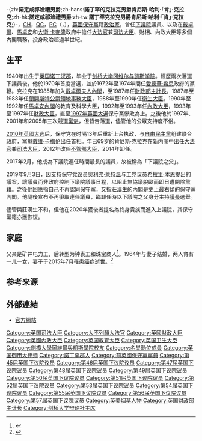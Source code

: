 {{noteTA
|G1=PoliticiansUK
|G2=UK Places
|G3=People
|G4=Country
|T=zh-cn:肯尼斯·克拉克;zh-hk:祁淦禮;zh-tw:肯尼斯·克拉克;
|1=zh:祁淦禮; zh-cn:肯尼斯·克拉克; zh-tw:肯尼斯·克拉克; zh-hk:祁淦禮;
|2=zh-cn:戴维·卡梅伦;zh-hk:甘民樂;zh-tw:大衛·卡麥隆
}}
{{Infobox officeholder
| name             = 祁淦禮勳爵 <small>閣下<br/>The Rt. Hon. The Lord Clarke of Nottingham
| honorific-suffix = {{post-nominals|country=GBR|size=100%|CH|QC|PC}}
| image            = Official portrait of Mr Kenneth Clarke crop 2.jpg
| image_size       = 250px
| caption          = 2017年的官方肖像
| birth_date       = {{birth date and age|1940|7|2}}
| birth_place      = {{GBR}}[[英格蘭|英格蘭]][[諾丁漢郡|諾丁漢郡]][[西布里奇福德|西布里奇福德]]
| death_date       = 
| death_place      =
| party            = [[保守黨_(英國)|保守黨]]
| nationality      = {{GBR}}
|office           = {{le|下議院之父|Father of the House#House of Commons}}
|monarch          = [[伊利沙伯二世|伊利沙伯二世]]
|primeminister    = [[文翠珊|文翠珊]]<br>[[莊漢生|莊漢生]]
|term_start       = 2017年2月26日
|term_end         = 2019年11月6日
|predecessor      = {{le|傑拉德·考夫曼|Gerald Kaufman}}
|successor        = [[彼得·博頓利|彼得·博頓利]]
|office1          = [[司法大臣_(英国)|司法大臣]]<br>[[大法官_(英國)|大法官]]
|monarch1         = [[伊利沙伯二世|伊利沙伯二世]]
|primeminister1   = [[大衛·卡麥隆|大衛·卡麥隆]]
|term_start1      = 2010年5月12日
|term_end1        = 2012年9月4日
|predecessor1     = [[傑克·斯特勞|傑克·斯特勞]]
|successor1       = [[克里斯·葛瑞林|克里斯·葛瑞林]]
|office2          = [[財政大臣_(英國)|財政大臣]]
|monarch2         = [[伊利沙伯二世|伊利沙伯二世]]
|primeminister2   = [[约翰·梅杰|约翰·梅杰]]
|term_start2      = 1993年5月27日
|term_end2        = 1997年5月2日
|predecessor2     = {{le|諾曼·拉蒙特|Norman Lamont}}
|successor2       = [[戈登·布朗|戈登·布朗]]
|office3          = [[內政大臣_(英國)|內政大臣]]
|monarch3         = [[伊利沙伯二世|伊利沙伯二世]]
|primeminister3   = [[约翰·梅杰|约翰·梅杰]]
|term_start3      = 1992年4月10日
|term_end3        = 1993年5月27日
|predecessor3     = {{le|肯內斯·貝克|Kenneth Baker, Baron Baker of Dorking}}
|successor3       = [[迈克尔·霍华德|迈克尔·霍华德]]
|office4          = [[上議院|上議院]]俗職議員<br>[[終身貴族|終身貴族]]
|term_start4      = 2020年9月17日
|term_end4        = 
|office5          = [[拉什克利夫_(英國國會選區)|拉什克利夫]]选区<br>[[英國下議院|下議院議員]]
|term_start5      = 1970年6月18日
|term_end5        = 2019年11月6日
|predecessor5     = {{le|安東尼·加德納|Antony Gardner}}
|successor5       = Ruth Edwards
|majority5        = 30,223 (51.8%)
| spouse           = {{Marriage|吉莉安·愛德華茲|1964|2015|reason=喪偶}}
| website          =
| footnotes        = 
}}
-{zh:'''諾定咸祁淦禮男爵''';zh-hans:'''諾丁罕的克拉克男爵肯尼斯·哈利·「肯」·克拉克''';zh-hk:'''諾定咸祁淦禮男爵''';zh-tw:'''諾丁罕克拉克男爵肯尼斯·哈利·「肯」·克拉克''';}-，[[名譽勳位|CH]]，[[御用大律師|QC]]，[[英國樞密院|PC]]（{{lang-en|'''Kenneth Harry "Ken" Clarke, Baron  Clarke of Nottingham'''}}，{{bd|1940年|7月2日|catIdx=Clarke}}），[[英國|英國]][[保守黨_(英國)|保守黨]]籍[[政治家|政治家]]，曾任[[英國下議院|下議院]]議員、以及在[[戴卓爾|戴卓爾]]、[[馬卓安|馬卓安]]和[[大衛·卡麥隆|大衛·卡麥隆]]政府中擔任[[大法官_(英國)|大法官]]兼[[司法大臣_(英国)|司法大臣]]、財相、內政大臣等多個內閣職務，投身政治超過半世紀。

==生平==
1940年出生于[[英国|英国]][[诺丁汉郡|诺丁汉郡]]，毕业于[[剑桥大学冈维尔与凯斯学院|剑桥大学冈维尔与凯斯学院]]。經歷兩次落選下議員後，他於1970年首度當選，並於1972年至1974年間任[[愛德華·希思|愛德華·希思]]政府的黨鞭。克拉克在1985年加入[[戴卓爾夫人內閣|戴卓爾夫人內閣]]，至1987年任[[財政部主計長|財政部主計長]]，1987年至1988年任[[蘭開斯特公爵領地事務大臣|蘭開斯特公爵領地事務大臣]]，1988年至1990年任[[衛生大臣|衛生大臣]]。1990年至1992年任[[馬卓安內閣|馬卓安內閣]]的教育及科學大臣，1992年至1993年任[[內政大臣|內政大臣]]，1993年至1997年任[[英國財相|財政大臣]]，直至[[1997年英國大選|1997年英國大選]]保守黨慘敗為止。之後他於1997年、2001年和2005年三次競選[[保守党领袖_(英国)|黨魁]]，但皆吿落選，儘管他的公眾支持度不俗。

[[2010年英國大选|2010年英國大选]]后，保守党在时隔13年后重新上台执政，与[[自由民主黨_(英國)|自由民主黨]]组建联合政府，黨魁[[戴维·卡梅伦|戴维·卡梅伦]]出任首相。年已69岁的肯尼斯·克拉克在新内阁中出任[[大法官_(英國)|大法官]]兼[[司法大臣_(英國)|司法大臣]]，2012年改任[[不管部大臣|不管部大臣]]，2014年卸任。

2017年2月，他成為下議院連任時間最長的議員，故被稱為「下議院之父」。

2019年9月3日，因支持保守党议员[[奥利弗·莱特温|奥利弗·莱特温]]与工党议员[[希拉里·本恩|希拉里·本恩]]提出的議案，讓議員而非政府控制下議院議事日程，以阻止無協議脫歐而即日遭開除黨籍。之後他回應指自己不再認同保守黨，又指[[莊漢生|莊漢生]]的內閣是史上最右傾的保守黨內閣。他隨後宣布不再爭取連任議員，臨卸任時以下議院之父身分主持[[下議院議長_(英國)|議長]]選舉。

儘管與莊漢生不和，但他在2020年獲後者提名為終身貴族而進入上議院，其保守黨籍亦獲恢復。

==家庭==
父亲是矿井电力工，后转型为钟表工和珠宝商人<ref>{{cite web|url=https://www.gov.uk/government/people/kenneth-clarke|title=The Rt Hon Kenneth Clarke QC MP – GOV.UK|work=[[Government_of_the_United_Kingdom|Government of the United Kingdom]]|accessdate=15 July 2014|archive-url=https://web.archive.org/web/20140718112912/https://www.gov.uk/government/people/kenneth-clarke|archive-date=18 July 2014|url-status=live}}</ref>。1964年与妻子结婚，两人育有一儿一女，妻子于2015年7月罹患[[癌症|癌症]]逝世。<ref>{{cite news |url=https://www.independent.co.uk/news/people/news/gillian-clarke-historian-political-activist-and-quiltmaker-who-stood-at-ken-clarkes-right-hand-for-more-than-half-a-century-10389005.html |title=Gillian Clarke: Historian, political activist and quilt-maker who stood at Ken Clarke's right hand for more than half a century |date=14 July 2015 |work=The Independent |location=London |accessdate=4 August 2015 |archive-url=https://web.archive.org/web/20150821171825/http://www.independent.co.uk/news/people/news/gillian-clarke-historian-political-activist-and-quiltmaker-who-stood-at-ken-clarkes-right-hand-for-more-than-half-a-century-10389005.html |archive-date=21 August 2015 |url-status=live }}</ref>

==参考来源==
{{reflist}}

==外部連結==
* [https://web.archive.org/web/20130212055656/http://www.conservatives.com/People/Members_of_Parliament/Clarke_Kenneth.aspx 官方網站]

{{戴维·卡梅伦内阁|state=collapsed}}
{{英國財政大臣}}
{{Authority control}}
{{DEFAULTSORT:Clarke, Kenneth}}
[[Category:英国司法大臣|Category:英国司法大臣]]
[[Category:大不列顛大法官|Category:大不列顛大法官]]
[[Category:英國財政大臣|Category:英國財政大臣]]
[[Category:英國內政大臣|Category:英國內政大臣]]
[[Category:英国教育大臣|Category:英国教育大臣]]
[[Category:英国卫生大臣|Category:英国卫生大臣]]
[[Category:劍橋大學岡維爾與凱斯學院校友|Category:劍橋大學岡維爾與凱斯學院校友]]
[[Category:名譽勳位成員|Category:名譽勳位成員]]
[[Category:英国御用大律师|Category:英国御用大律师]]
[[Category:諾丁罕郡人|Category:諾丁罕郡人]]
[[Category:前英國保守黨黨員|Category:前英國保守黨黨員]]
[[Category:第45届英国下议院议员|Category:第45届英国下议院议员]]
[[Category:第46届英国下议院议员|Category:第46届英国下议院议员]]
[[Category:第47届英国下议院议员|Category:第47届英国下议院议员]]
[[Category:第48届英国下议院议员|Category:第48届英国下议院议员]]
[[Category:第49届英国下议院议员|Category:第49届英国下议院议员]]
[[Category:第50届英国下议院议员|Category:第50届英国下议院议员]]
[[Category:第51届英国下议院议员|Category:第51届英国下议院议员]]
[[Category:第52届英国下议院议员|Category:第52届英国下议院议员]]
[[Category:第53届英国下议院议员|Category:第53届英国下议院议员]]
[[Category:第54届英国下议院议员|Category:第54届英国下议院议员]]
[[Category:第55届英国下议院议员|Category:第55届英国下议院议员]]
[[Category:第56届英国下议院议员|Category:第56届英国下议院议员]]
[[Category:第57届英国下议院议员|Category:第57届英国下议院议员]]
[[Category:英美烟草人物|Category:英美烟草人物]]
[[Category:英国财政部主计长|Category:英国财政部主计长]]
[[Category:剑桥大学辩论社主席|Category:剑桥大学辩论社主席]]
